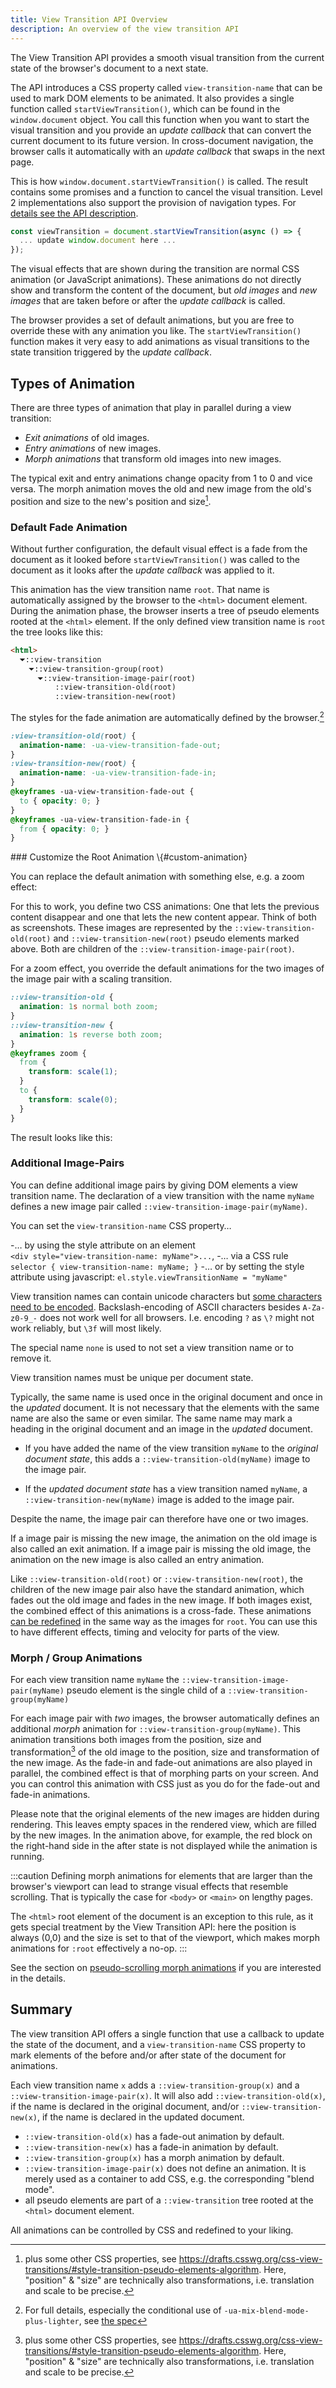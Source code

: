```yaml
---
title: View Transition API Overview
description: An overview of the view transition API
---
```



The View Transition API provides a smooth visual transition from the current state of the browser's document to a next state.

The API introduces a CSS property called `view-transition-name` that can be used to mark DOM elements to be animated. It also provides a single function called `startViewTransition()`, which can be found in the `window.document` object. You call this function when you want to start the visual transition and you provide an _update callback_ that can convert the current document to its future version. In cross-document navigation, the browser calls it automatically with an _update callback_ that swaps in the next page.

This is how `window.document.startViewTransition()` is called. The result contains some promises and a function to cancel the visual transition. Level 2 implementations also support the provision of navigation types. For [details see the API description](/jotter/api/details/).

```js title="call-startViewTransition.js"
const viewTransition = document.startViewTransition(async () => {
  ... update window.document here ...
});
```

The visual effects that are shown during the transition are normal CSS animation (or JavaScript animations). These animations do not directly show and transform the content of the document, but _old images_ and _new images_ that are taken before or after the _update callback_ is called.

The browser provides a set of default animations, but you are free to override these with any animation you like. The `startViewTransition()` function makes it very easy to add animations as visual transitions to the state transition triggered by the _update callback_.

## Types of Animation

There are three types of animation that play in parallel during a view transition:

- *Exit animations* of old images.
- *Entry animations* of new images.
- *Morph animations* that transform old images into new images.

The typical exit and entry animations change opacity from 1 to 0 and vice versa. The morph animation moves the old and new image from the old's position and size to the new's position and size[^1].

### Default Fade Animation

Without further configuration, the default visual effect is a fade from the document as it looked before `startViewTransition()` was called to the document as it looks after the _update callback_ was applied to it.

<BasicVt />

This animation has the view transition name `root`. That name is automatically assigned by the browser to the `<html>` document element. During the animation phase, the browser inserts a tree of pseudo elements rooted at the `<html>` element. If the only defined view transition name is `root` the tree looks like this:

```html title="DOM view in browser dev-tools" {5-6}
<html>
  ⏷::view-transition
    ⏷::view-transition-group(root)
      ⏷::view-transition-image-pair(root)
          ::view-transition-old(root)
          ::view-transition-new(root)
```
The styles for the fade animation are automatically defined by the browser.[^2]
[^2]: For full details, especially the conditional use of `-ua-mix-blend-mode-plus-lighter`, see [the spec](https://drafts.csswg.org/css-view-transitions-1/#setup-transition-pseudo-elements)
```css
:view-transition-old(root) {
  animation-name: -ua-view-transition-fade-out;
}
:view-transition-new(root) {
  animation-name: -ua-view-transition-fade-in;
}
@keyframes -ua-view-transition-fade-out {
  to { opacity: 0; }
}
@keyframes -ua-view-transition-fade-in {
  from { opacity: 0; }
}
```
<a id="custom-animation" />
### Customize the Root Animation \{#custom-animation}

You can replace the default animation with something else, e.g. a zoom effect:

For this to work, you define two CSS animations: One that lets the previous content disappear and one that lets the new content appear. Think of both as screenshots. These images are represented by the `::view-transition-old(root)` and `::view-transition-new(root)` pseudo elements marked above. Both are children of the `::view-transition-image-pair(root)`.

For a zoom effect, you override the default animations for the two images of the image pair with a scaling transition.

```css title="zoom.css"
::view-transition-old {
  animation: 1s normal both zoom;
}
::view-transition-new {
  animation: 1s reverse both zoom;
}
@keyframes zoom {
  from {
    transform: scale(1);
  }
  to {
    transform: scale(0);
  }
}
```

The result looks like this:

<ZoomVt />

### Additional Image-Pairs

You can define additional image pairs by giving DOM elements a view transition name.
The declaration of a view transition with the name `myName` defines a new image pair called `::view-transition-image-pair(myName)`.

You can set the `view-transition-name` CSS property&hellip;

-&hellip; by using the style attribute on an element\
   `<div style="view-transition-name: myName">...`,
-&hellip; via a CSS rule `selector { view-transition-name: myName; }`
-&hellip; or by setting the style attribute using javascript: `el.style.viewTransitionName = "myName"`

View transition names can contain unicode characters but
 [some characters need to be encoded](https://developer.mozilla.org/en-US/docs/Web/CSS/custom-ident).
 Backslash-encoding of ASCII characters besides `A-Za-z0-9_-` does not work well for all browsers. I.e. encoding `?` as `\?` might not work reliably, but `\3f` will most likely.

The special name `none` is used to not set a view transition name or to remove it.

View transition names must be unique per document state.

Typically, the same name is used once in the original document and once in the _updated_ document. It is not necessary that the elements with the same name are also the same or even similar. The same name may mark a heading in the original document and an image in the _updated_ document.

- If you have added the name of the view transition `myName` to the _original document state_, this adds a `::view-transition-old(myName)` image to the image pair.

- If the _updated document state_ has a view transition named `myName`, a `::view-transition-new(myName)` image is added to the image pair.

Despite the name, the image pair can therefore have one or two images.

If a image pair is missing the new image, the animation on the old image is also called an exit animation.
If a image pair is missing the old image, the animation on the new image is also called an entry animation.

Like `::view-transition-old(root)` or `::view-transition-new(root)`, the children of the new image pair also have the standard animation, which fades out the old image and fades in the new image. If both images exist, the combined effect of this animations is a cross-fade. These animations [can be redefined](./#custom-animation) in the same way as the images for `root`. You can use this to have different effects, timing and velocity for parts of the view.



### Morph / Group Animations

For each view transition name `myName` the `::view-transition-image-pair(myName)` pseudo element is the single child of a `::view-transition-group(myName)`

For each image pair with _two_ images, the browser automatically defines an additional _morph_ animation for `::view-transition-group(myName)`. This animation transitions both images from the position, size and transformation[^1] of the old image to the position, size and transformation of the new image. As the fade-in and fade-out animations are also played in parallel, the combined effect is that of morphing parts on your screen. And you can control this animation with CSS just as you do for the fade-out and fade-in animations.

[^1]: plus some other CSS properties, see https://drafts.csswg.org/css-view-transitions/#style-transition-pseudo-elements-algorithm. Here, "position" & "size" are technically also  transformations, i.e. translation and scale to be precise.

<MorphVt />

Please note that the original elements of the new images are hidden during rendering. This leaves empty spaces in the rendered view, which are filled by the new images. In the animation above, for example, the red block on the right-hand side in the after state is not displayed while the animation is running.<a id="scroll"/>




:::caution
Defining morph animations for elements that are larger than the browser's viewport can lead to strange visual effects that resemble scrolling. That is typically the case for `<body>` or `<main>` on lengthy pages.

The `<html>` root element of the document is an exception to this rule, as it gets special treatment by the View Transition API: here the position is always (0,0) and the size is set to that of the viewport, which makes morph animations for `:root` effectively a no-op.
:::

See the section on [pseudo-scrolling morph animations](/jotter/starlight/inner-workings/transitions/#the-pseudo-scrolling-main-area) if you are interested in the details.

## Summary

The view transition API offers a single function that use a callback to update the state of the document, and a `view-transition-name` CSS property to mark elements of the before and/or after state of the document for animations.

Each view transition name `x` adds a `::view-transition-group(x)` and a `::view-transition-image-pair(x)`. It will also add `::view-transition-old(x)`, if the name is declared in the original document, and/or `::view-transition-new(x)`, if the name is declared in the updated document.

- `::view-transition-old(x)` has a fade-out animation by default.
- `::view-transition-new(x)` has a fade-in animation by default.
- `::view-transition-group(x)` has a morph animation by default.
- `::view-transition-image-pair(x)` does not define an animation. It is merely used as a container to add CSS, e.g. the corresponding "blend mode".
- all pseudo elements are part of a `::view-transition` tree rooted at the `<html>` document element.

All animations can be controlled by CSS and redefined to your liking.
